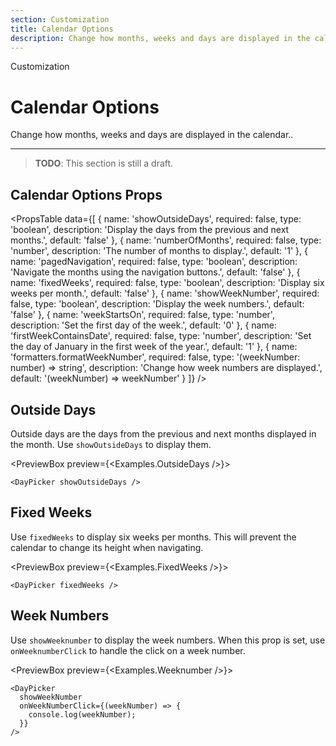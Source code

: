 ```yaml
---
section: Customization
title: Calendar Options
description: Change how months, weeks and days are displayed in the calendar.
---
```


<SectionTitle>Customization</SectionTitle>

# Calendar Options

<Description>
  Change how months, weeks and days are displayed in the calendar..
</Description>

---

> **TODO**: This section is still a draft.

## Calendar Options Props

<PropsTable
  data={[
    {
      name: 'showOutsideDays',
      required: false,
      type: 'boolean',
      description: 'Display the days from the previous and next months.',
      default: 'false'
    },
    {
      name: 'numberOfMonths',
      required: false,
      type: 'number',
      description: 'The number of months to display.',
      default: '1'
    },
    {
      name: 'pagedNavigation',
      required: false,
      type: 'boolean',
      description: 'Navigate the months using the navigation buttons.',
      default: 'false'
    },
    {
      name: 'fixedWeeks',
      required: false,
      type: 'boolean',
      description: 'Display six weeks per month.',
      default: 'false'
    },
    {
      name: 'showWeekNumber',
      required: false,
      type: 'boolean',
      description: 'Display the week numbers.',
      default: 'false'
    },
    {
      name: 'weekStartsOn',
      required: false,
      type: 'number',
      description: 'Set the first day of the week.',
      default: '0'
    },
    {
      name: 'firstWeekContainsDate',
      required: false,
      type: 'number',
      description: 'Set the day of January in the first week of the year.',
      default: '1'
    },
    {
      name: 'formatters.formatWeekNumber',
      required: false,
      type: '(weekNumber: number) => string',
      description: 'Change how week numbers are displayed.',
      default: '(weekNumber) => weekNumber'
    }
  ]}
/>

## Outside Days

Outside days are the days from the previous and next months displayed in the month. Use `showOutsideDays` to display them.

<PreviewBox preview={<Examples.OutsideDays />}>
  ```tsx
  <DayPicker showOutsideDays />
  ```
</PreviewBox>

## Fixed Weeks

Use `fixedWeeks` to display six weeks per months. This will prevent the calendar
to change its height when navigating.

<PreviewBox preview={<Examples.FixedWeeks />}>
  ```tsx
  <DayPicker fixedWeeks />
  ```
</PreviewBox>

## Week Numbers

Use `showWeeknumber` to display the week numbers. When this prop is set, use
`onWeeknumberClick` to handle the click on a week number.

<PreviewBox preview={<Examples.Weeknumber />}>
  ```tsx
  <DayPicker
    showWeekNumber
    onWeekNumberClick={(weekNumber) => {
      console.log(weekNumber);
    }}
  />
  ```
</PreviewBox>
